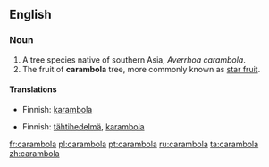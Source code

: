 {{wikipedia}}
==English==

===Noun===
{{en-noun}}

# A tree species native of southern Asia, ''Averrhoa carambola''.
# The fruit of '''carambola''' tree, more commonly known as [[star fruit]].

====Translations====
{{trans-top|tree}}
*Finnish: [[karambola]]
{{trans-mid}}
{{trans-bottom}}

{{trans-top|fruit}}
*Finnish: [[tähtihedelmä]], [[karambola]]
{{trans-mid}}
{{trans-bottom}}

[[fr:carambola]]
[[pl:carambola]]
[[pt:carambola]]
[[ru:carambola]]
[[ta:carambola]]
[[zh:carambola]]